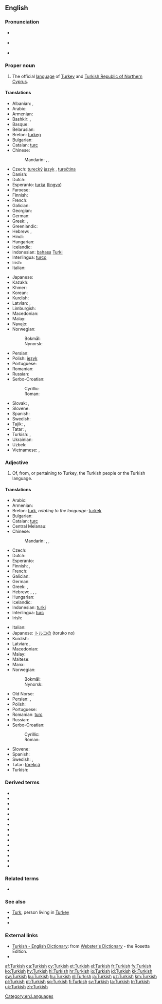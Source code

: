==English==
{{interwiktionary|code=tr}}
{{wikipedia}}

===Pronunciation===
* {{a|UK}} {{IPA|/ˈtə.kɪʃ/}}
* {{a|US}} {{IPA|/ˈtɝ.kɪʃ/}}
* {{audio|En-us-Turkish.ogg|Audio (US)}}

===Proper noun===
{{en-proper noun}}

# The official [[language]] of [[Turkey]] and [[Turkish Republic of Northern Cyprus]].

====Translations====
{{trans-top|official language of Turkey and Turkish Republic of Northern Cyprus}}
* Albanian: {{t-|sq|turkisht}}, {{t+|sq|gjuha turke}}
* Arabic: {{t+|ar|تركية|f|tr=turkiyya|alt=تُرْكِيَّة|sc=Arab}}
* Armenian: {{t+|hy|թուրքերեն|tr=t'urk'eren}}
* Bashkir: {{tø|ba|төрөк теле|tr=török tele|sc=Cyrl}}, {{tø|ba|төрөксә|tr=töröksä|sc=Cyrl}}
* Basque: {{t+|eu|turkiera}}
* Belarusian: {{t-|be|турэцкая|f|tr=turéckaja|sc=Cyrl}}
* Breton: [[turkeg]] {{m}}
* Bulgarian: {{t-|bg|турски|m|tr=túrski|sc=Cyrl}}
* Catalan: [[turc]] {{m}}
* Chinese:
*: Mandarin: {{t|cmn|土耳其語|sc=Hani}}, {{t|cmn|土耳其语|tr=Tǔěrqíyǔ|sc=Hani}}, {{t|cmn|土耳其文|tr=Tǔěrqíwén|sc=Hani}}
* Czech: [[turecký]] [[jazyk]] {{m}}, [[turečtina]] {{f}}
* Danish: {{t+|da|tyrkisk|n}}
* Dutch: {{t+|nl|Turks|n}}
* Esperanto: [[turka]] ([[lingvo]])
* Faroese: {{t-|fo|turkiskt|n}}
* Finnish: {{t+|fi|turkki}}
* French: {{t+|fr|turc|m}}
* Galician: {{t+|gl|turco|m}}
* Georgian: {{t+|ka|თურქული|tr=turkuli|sc=Geor}}
* German: {{t+|de|Türkisch|n}}
* Greek: {{t+|el|τουρκικά|n-p|tr=turkiká}}, {{t+|el|τούρκικα|n-p}}
* Greenlandic: {{t-|kl|Tyrkiskisut}}
* Hebrew: {{t-|he|טורקית|f|tr=turkít|sc=Hebr}}, {{t-|he|תורכית|f|tr=turkít|sc=Hebr}}
* Hindi: {{t+|hi|तुर्की|tr=turkī|sc=Deva}}
* Hungarian: {{t+|hu|török}}
* Icelandic: {{t+|is|tyrkneska|f}}
* Indonesian: [[bahasa]] [[Turki]]
* Interlingua: [[turco]]
* Irish: {{t-|ga|Tuircis}}
* Italian: {{t+|it|turco|m}}
{{trans-mid}}
* Japanese: {{t+|ja|トルコ語|tr=toruko-go}}
* Kazakh: {{t|kk|түрік тілі|tr=türik tili|sc=Cyrl}}
* Khmer: {{t|km|ទួរគី|tr=tuorki|sc=Khmr}}
* Korean: {{t+|ko|터키어|tr=Teoki-eo|sc=Kore}}
* Kurdish: {{t+|ku|tirkî|f}}
* Latvian: {{t-|lv|turku valoda|f}}, {{t-|lv|turku}}
* Limburgish: {{t+|li|Törksj|n}}
* Macedonian: {{t-|mk|турски|m|tr=túrski}}
* Malay: {{t-|ms|bahasa Turki}}
* Navajo: {{tø|nv|Tʼóok bizaad}}
* Norwegian:
*: Bokmål: {{t+|nb|tyrkisk|m}}
*: Nynorsk: {{t+|nn|tyrkisk|m}}
* Persian: {{t+|fa|ترکی|tr=torki|sc=fa-Arab}}
* Polish: [[język]] {{t+|pl|turecki|m}}
* Portuguese: {{t+|pt|turco|m}}
* Romanian: {{t+|ro|turcă|f}}
* Russian: {{t+|ru|турецкий|m|tr=turéckij}}
* Serbo-Croatian:
*: Cyrillic: {{t-|sh|турски|m|alt=ту̀рскӣ|sc=Cyrl}}
*: Roman: {{t-|sh|turski|m|alt=tùrskī}}
* Slovak: {{t-|sk|turecký jazyk|m}}, {{t+|sk|turečtina|f}}
* Slovene: {{t+|sl|turščina|f|alt=túrščina}}
* Spanish: {{t+|es|turco|m}}
* Swedish: {{t+|sv|turkiska}}
* Tajik: {{t+|tg|туркӣ|tr=turkī|sc=Cyrl}}, {{t-|tg|забони туркӣ|tr=zaboni turkī|sc=Cyrl}}
* Tatar: {{t-|tt|төрек теле|tr=törek tele|sc=Cyrl}}, {{t-|tt|төрекча|tr=törekçä|sc=Cyrl}}
* Turkish: {{t+|tr|Türkçe}}, {{t+|tr|Türk dili}}
* Ukrainian: {{t+|uk|турецька|f|tr=turéc'ka|sc=Cyrl}}
* Uzbek: {{t|uz|norveg}}
* Vietnamese: {{t-|vi|tiếng Thổ Nhĩ Kỳ}}, {{t-|vi|tiếng Thổ}}
{{trans-bottom}}

===Adjective===
{{en-adj|-}}

# Of, from, or pertaining to Turkey, the Turkish people or the Turkish language.

====Translations====
{{trans-top|of, from or pertaining to Turkey, the Turkish people or the Turkish language}}
* Arabic: {{t-|ar|تركي|alt=تُرْكِيّ|tr=túrkiy}}
* Armenian: {{t-|hy|թուրքական|tr=t'urk'akan}}
* Breton: [[turk]], ''relating to the language:'' [[turkek]]
* Bulgarian: {{t-|bg|турски|m-p}}
* Catalan: [[turc]] {{m}}
* Central Melanau: {{tø|mel|Tereki}}
* Chinese:
*: Mandarin: {{qualifier|of Turkey}} {{t|cmn|土耳其|tr=Tǔěrqí de|alt=土耳其的|sc=Hani}}, {{qualifier|of the Turkish language}} {{t|cmn|土耳其語|alt=土耳其語的|sc=Hani}}, {{t|cmn|土耳其语|tr=Tǔěrqíyǔ de|alt=土耳其语的|sc=Hani}}
* Czech: {{t+|cs|turecký}}
* Dutch: {{t+|nl|Turks|n}}
* Esperanto: {{t-|eo|turka}}
* Finnish: {{t+|fi|turkkilainen}}, {{t+|fi|turkinkielinen}}
* French: {{t+|fr|turc|m}}
* Galician: {{t+|gl|turco|m}}
* German: {{t+|de|türkisch}}
* Greek: {{t+|el|τούρκικος|sc=polytonic}}, {{t+|el|τουρκικός|m}}
* Hebrew: {{t|he|טורקיה}}, {{t|he|טורקי|tr=turki|m}}, {{t|he|תורכיה}}, {{t|he|תורכי|tr=turki|m}}
* Hungarian: {{t+|hu|török}}
* Icelandic: {{t-|is|tyrkneskur}}
* Indonesian: [[turki]]
* Interlingua: [[turc]]
* Irish: {{t-|ga|Turcach}}
{{trans-mid}}
* Italian: {{t+|it|turco|m}}
* Japanese: [[トルコの]] (toruko no)
* Kurdish: {{t+|ku|tirkî}}
* Latvian: {{t-|lv|turku}}, {{t-|lv|turcisks}}
* Macedonian: {{t-|mk|турски|m|tr=túrski}}
* Malay: {{t-|ms|Turki}}
* Maltese: {{t-|mt|Tork}}
* Manx: {{t-|gv|Turkagh}}
* Norwegian:
*: Bokmål: {{t+|nb|tyrkisk}}
*: Nynorsk: {{t+|nn|tyrkisk}}
* Old Norse: {{tø|non|tyrkneskr}}
* Persian: {{t|fa|ترک|tr=tork}}, {{t|fa|ترکیه‏ای|tr=torkiye’i}}
* Polish: {{t+|pl|turecki|m}}
* Portuguese: {{t+|pt|turco|m}}
* Romanian: [[turc]] {{m}}
* Russian: {{t+|ru|турецкий|tr=turéckij}}
* Serbo-Croatian:
*: Cyrillic: {{t-|sh|турски|m|alt=ту̀рскӣ|sc=Cyrl}}
*: Roman: {{t-|sh|turski|m|alt=tùrskī}}
* Slovene: {{t+|sl|turški|alt=túrški}}
* Spanish: {{t+|es|turco|m}}
* Swedish: {{t+|sv|turkisk|c}}, {{t+|sv|turkiskt|n}}
* Tatar: [[törekçä]]
* Turkish: {{t+|tr|Türk}}
{{trans-bottom}}

===Derived terms===
* {{l|tr|Ottoman Turkish}}
* {{l|tr|Turkish alphabet}}
* {{l|tr|Turkish Angora}}
* {{l|tr|Turkish bath}}
* {{l|tr|Turkish bread}}
* {{l|tr|Turkish coffee}}
* {{l|tr|Turkish corsair}}
* {{l|tr|Turkish delight}}
* {{l|tr|Turkishly}}
* {{l|tr|Turkishness}}
* {{l|tr|Turkish pizza}}
* {{l|tr|Turkish Republic}}
* {{l|tr|Turkish towel}}
* {{l|tr|Turkish Van}}
* {{l|tr|Turkish Vankedisi}}

===Related terms===
* {{l|tr|Turkic}}

===See also===
* [[Turk]], person living in [[Turkey]]
* {{langcat}}
* {{langlist}}

===External links===
* [http://www.websters-online-dictionary.org/definition/Turkish-english/ Turkish - English Dictionary]: from [http://www.websters-online-dictionary.org/ Webster's Dictionary] - the Rosetta Edition.
* {{ISO 639|link=Ethnologue|1code=tr|code=tur}}

[[Category:en:Languages]]

[[af:Turkish]]
[[ca:Turkish]]
[[cy:Turkish]]
[[et:Turkish]]
[[el:Turkish]]
[[fr:Turkish]]
[[fy:Turkish]]
[[ko:Turkish]]
[[hy:Turkish]]
[[hi:Turkish]]
[[hr:Turkish]]
[[io:Turkish]]
[[id:Turkish]]
[[kk:Turkish]]
[[sw:Turkish]]
[[ku:Turkish]]
[[hu:Turkish]]
[[nl:Turkish]]
[[ja:Turkish]]
[[uz:Turkish]]
[[km:Turkish]]
[[pl:Turkish]]
[[pt:Turkish]]
[[sq:Turkish]]
[[fi:Turkish]]
[[sv:Turkish]]
[[ta:Turkish]]
[[tr:Turkish]]
[[uk:Turkish]]
[[zh:Turkish]]